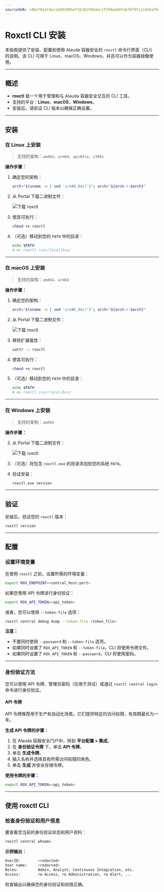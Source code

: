 ```yaml
---
sourceSHA: c96e78a2cdaca2892005ef1b28150bdec1f299eeb0fa67078fcc142ba7b723c5
---
```


# Roxctl CLI 安装

本指南提供了安装、配置和使用 Alauda 容器安全的 `roxctl` 命令行界面（CLI）的说明。该 CLI 可用于 Linux、macOS、Windows，并且可以作为容器镜像使用。

---

## 概述

- **roxctl** 是一个用于管理和与 Alauda 容器安全交互的 CLI 工具。
- 支持的平台：**Linux**、**macOS**、**Windows**。
- 安装后，请验证 CLI 版本以确保正确设置。

---

## 安装

### 在 Linux 上安装

> 支持的架构：`amd64`、`arm64`、`ppc64le`、`s390x`

**操作步骤：**

1. 确定您的架构：
   ```bash
   arch="$(uname -m | sed 's/x86_64//')"; arch="${arch:+-$arch}"
   ```

2. 从 Portal 下载二进制文件：

   ![下载 roxctl](../assets/download_cli.png)

3. 使其可执行：
   ```bash
   chmod +x roxctl
   ```

4. （可选）移动到您的 `PATH` 中的目录：
   ```bash
   echo $PATH
   # mv roxctl /usr/local/bin/
   ```

---

### 在 macOS 上安装

> 支持的架构：`amd64`、`arm64`

**操作步骤：**

1. 确定您的架构：
   ```bash
   arch="$(uname -m | sed 's/x86_64//')"; arch="${arch:+-$arch}"
   ```

2. 从 Portal 下载二进制文件：

   ![下载 roxctl](../assets/download_cli.png)

3. 移除扩展属性：
   ```bash
   xattr -c roxctl
   ```

4. 使其可执行：
   ```bash
   chmod +x roxctl
   ```

5. （可选）移动到您的 `PATH` 中的目录：
   ```bash
   echo $PATH
   # mv roxctl /usr/local/bin/
   ```

---

### 在 Windows 上安装

> 支持的架构：`amd64`

**操作步骤：**

2. 从 Portal 下载二进制文件：

   ![下载 roxctl](../assets/download_cli.png)
3. （可选）将包含 `roxctl.exe` 的目录添加到您的系统 `PATH`。
4. 验证安装：
   ```bash
   roxctl.exe version
   ```

---

## 验证

安装后，验证您的 `roxctl` 版本：

```bash
roxctl version
```

---

## 配置

### 设置环境变量

在使用 `roxctl` 之前，设置所需的环境变量：

```bash
export ROX_ENDPOINT=<central_host:port>
```

如果您使用 API 令牌进行身份验证：

```bash
export ROX_API_TOKEN=<api_token>
```

或者，您可以使用 `--token-file` 选项：

```bash
roxctl central debug dump --token-file <token_file>
```

**注意：**

- 不要同时使用 `--password` 和 `--token-file` 选项。
- 如果同时设置了 `ROX_API_TOKEN` 和 `--token-file`，CLI 将使用令牌文件。
- 如果同时设置了 `ROX_API_TOKEN` 和 `--password`，CLI 将使用密码。

---

### 身份验证方法

您可以使用 API 令牌、管理员密码（仅用于测试）或通过 `roxctl central login` 命令进行身份验证。

#### API 令牌

API 令牌推荐用于生产和自动化场景。它们提供特定的访问权限，有效期最长为一年。

**生成 API 令牌的步骤：**

1. 在 Alauda 容器安全门户中，转到 **平台配置 > 集成**。
2. 在 **身份验证令牌** 下，单击 **API 令牌**。
3. 单击 **生成令牌**。
4. 输入名称并选择具有所需访问权限的角色。
5. 单击 **生成** 并安全存储令牌。

**使用令牌的步骤：**

```bash
export ROX_API_TOKEN=<api_token>
```

---

## 使用 roxctl CLI

### 检查身份验证和用户信息

要查看您当前的身份验证状态和用户资料：

```bash
roxctl central whoami
```

**示例输出：**

```bash
UserID:        <redacted>
User name:     <redacted>
Roles:         Admin, Analyst, Continuous Integration, etc.
Access:        rw Access, rw Administration, rw Alert, ...
```

检查输出以确保您的身份验证和权限正确。
